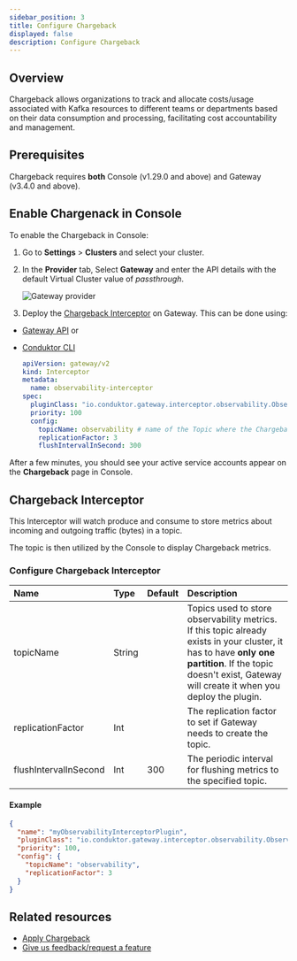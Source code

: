 ```yaml
---
sidebar_position: 3
title: Configure Chargeback
displayed: false
description: Configure Chargeback
---
```


## Overview


<ProductScalePlus /> 

<GlossaryTerm>Chargeback</GlossaryTerm> allows organizations to track and allocate costs/usage associated with Kafka resources to different teams or departments based on their data consumption and processing, facilitating cost accountability and management.

## Prerequisites

Chargeback requires **both** Console (v1.29.0 and above) and Gateway (v3.4.0 and above).

## Enable Chargenack in Console

To enable the Chargeback in <GlossaryTerm>Console</GlossaryTerm>:

1. Go to **Settings** > **Clusters** and select your cluster.
1. In the **Provider** tab, Select **Gateway** and enter the API details with the default Virtual Cluster value of *passthrough*.

    ![Gateway provider](/guide/gateway-provider.png)

1. Deploy the [Chargeback Interceptor](#chargeback-interceptor) on <GlossaryTerm>Gateway</GlossaryTerm>. This can be done using:

- [Gateway API](https://developers.conduktor.io/?product=gateway) or
- [Conduktor CLI](/guide/conduktor-in-production/automate/cli-automation)

  ```yaml
  apiVersion: gateway/v2
  kind: Interceptor
  metadata:
    name: observability-interceptor
  spec:
    pluginClass: "io.conduktor.gateway.interceptor.observability.ObservabilityPlugin"
    priority: 100
    config:
      topicName: observability # name of the Topic where the Chargeback data will be stored
      replicationFactor: 3
      flushIntervalInSecond: 300
  ```

After a few minutes, you should see your active service accounts appear on the **Chargeback** page in Console.

## Chargeback Interceptor

This Interceptor will watch produce and consume to store metrics about incoming and outgoing traffic (bytes) in a topic.

The topic is then utilized by the Console to display Chargeback metrics.

### Configure Chargeback Interceptor

| Name              | Type   | Default | Description                                                                      |
|:------------------|:-------|:--------|:---------------------------------------------------------------------------------|
| topicName         | String |         | Topics used to store observability metrics. If this topic already exists in your cluster, it has to have **only one partition**. If the topic doesn't exist, Gateway will create it when you deploy the plugin. |
| replicationFactor | Int    |         | The replication factor to set if Gateway needs to create the topic.               |
| flushIntervalInSecond | Int    |    300     | The periodic interval for flushing metrics to the specified topic.               |

#### Example

```json
{
  "name": "myObservabilityInterceptorPlugin",
  "pluginClass": "io.conduktor.gateway.interceptor.observability.ObservabilityPlugin",
  "priority": 100,
  "config": {
    "topicName": "observability",
    "replicationFactor": 3
  }
}
```

## Related resources

- [Apply Chargeback](/guide/use-cases/chargeback)
- [Give us feedback/request a feature](https://conduktor.io/roadmap)
